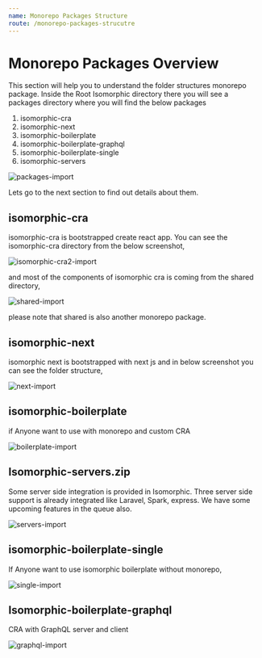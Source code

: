 ```yaml
---
name: Monorepo Packages Structure
route: /monorepo-packages-strucutre
---
```


# Monorepo Packages Overview

This section will help you to understand the folder structures monorepo package. Inside the Root Isomorphic directory there you will see a packages directory where you will find the below packages

1. isomorphic-cra
2. isomorphic-next
3. isomorphic-boilerplate
4. isomorphic-boilerplate-graphql
5. isomorphic-boilerplate-single
6. isomorphic-servers

![packages-import](./images/packages-import.png)

Lets go to the next section to find out details about them.

## isomorphic-cra

isomorphic-cra is bootstrapped create react app. You can see the isomorphic-cra directory from the below screenshot,

![isomorphic-cra2-import](./images/isomorphic-cra2-import.png)

and most of the components of isomorphic cra is coming from the shared directory,

![shared-import](./images/shared-import.png)

please note that shared is also another monorepo package.


## isomorphic-next

isomorphic next is bootstrapped with next js and in below screenshot you can see the folder structure,

![next-import](./images/next-import.png)


## isomorphic-boilerplate

if Anyone want to use with monorepo and custom CRA

![boilerplate-import](./images/boilerplate-import.png)


## Isomorphic-servers.zip

Some server side integration is provided in Isomorphic. Three server side support is already integrated like Laravel, Spark, express. We have some upcoming features in the queue also.

![servers-import](./images/servers-import.png)


## isomorphic-boilerplate-single
If Anyone want to use isomorphic boilerplate without monorepo,

![single-import](./images/single-import.png)

## Isomorphic-boilerplate-graphql
CRA with GraphQL server and client

![graphql-import](./images/graphql-import.png)

